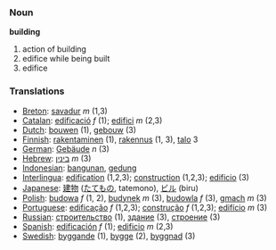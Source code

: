 === Noun ===
'''building'''
#action of building
#edifice while being built
#edifice
=== Translations ===
*[[Breton]]: [[savadur]] ''m'' (1,3)
*[[Catalan]]: [[edificació]] ''f'' (1); [[edifici]] ''m'' (2,3)
*[[Dutch]]: [[bouwen]] (1), [[gebouw]] (3)
*[[Finnish]]: [[rakentaminen]] (1), [[rakennus]] (1, 3), [[talo]] 3
*[[German]]: [[Gebäude]] ''n'' (3)
*[[Hebrew]]: [[בינין]] ''m'' (3)
*[[Indonesian]]: [[bangun|bangunan]], [[gedung]]
*[[Interlingua]]: [[edification]] (1,2,3); [[construction]] (1,2,3); [[edificio]] (3)
*[[Japanese]]: [[建物]] ([[たてもの]], tatemono), [[ビル]] (biru)
*[[Polish]]: [[budowa]] ''f'' (1, 2), [[budynek]] ''m'' (3), [[budowla]] ''f'' (3), [[gmach]] ''m'' (3)
*[[Portuguese]]: [[edificação]] ''f'' (1,2,3); [[construção]] ''f'' (1,2,3); [[edifício]] ''m'' (3)
*[[Russian]]: [[строительство]] (1), [[здание]] (3), [[строение]] (3)
*[[Spanish]]: [[edificación]] ''f'' (1); [[edificio]] ''m'' (2,3)
*[[Swedish]]: [[byggande]] (1), [[bygge]] (2), [[byggnad]] (3)